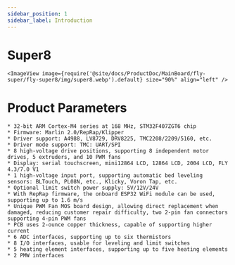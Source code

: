 ```yaml
---
sidebar_position: 1
sidebar_label: Introduction
---
```




# Super8

    
    <ImageView image={require('@site/docs/ProductDoc/MainBoard/fly-super/fly-super8/img/super8.webp').default} size="90%" align="left" />


# Product Parameters


    * 32-bit ARM Cortex-M4 series at 168 MHz, STM32F407ZGT6 chip
    * Firmware: Marlin 2.0/RepRap/Klipper
    * Driver support: A4988, LV8729, DRV8225, TMC2208/2209/5160, etc.
    * Driver mode support: TMC: UART/SPI
    * 8 high-voltage drive positions, supporting 8 independent motor drives, 5 extruders, and 10 PWM fans
    * Display: serial touchscreen, mini12864 LCD, 12864 LCD, 2004 LCD, FLY 4.3/7.0 V1
    * 1 high-voltage input port, supporting automatic bed leveling sensors: BLTouch, PL08N, etc., Klicky, Voron Tap, etc.
    * Optional limit switch power supply: 5V/12V/24V
    * With RepRap firmware, the onboard ESP32 WiFi module can be used, supporting up to 1.6 m/s
    * Unique PWM Fan MOS board design, allowing direct replacement when damaged, reducing customer repair difficulty, two 2-pin fan connectors supporting 4-pin PWM fans
    * PCB uses 2-ounce copper thickness, capable of supporting higher current
    * 6 ADC interfaces, supporting up to six thermistors
    * 8 I/O interfaces, usable for leveling and limit switches
    * 5 heating element interfaces, supporting up to five heating elements
    * 2 PMW interfaces